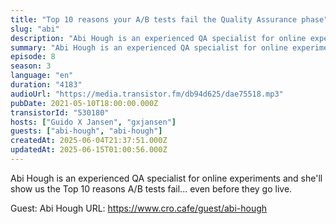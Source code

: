 ```yaml
---
title: "Top 10 reasons your A/B tests fail the Quality Assurance phase"
slug: "abi"
description: "Abi Hough is an experienced QA specialist for online experiments and she'll show us the Top 10 reasons A/B tests fail... even before they go live.\n\n\n\n<!-- GUESTS START -->\nGuest: Abi Hough\nURL: https://www.cro.cafe/guest/abi-hough\n<!-- GUESTS END -->"
summary: "Abi Hough is an experienced QA specialist for online experiments and she'll show us the Top 10 reasons A/B tests fail... even before they go live."
episode: 8
season: 3
language: "en"
duration: "4183"
audioUrl: "https://media.transistor.fm/db94d625/dae75518.mp3"
pubDate: 2021-05-10T18:00:00.000Z
transistorId: "530180"
hosts: ["Guido X Jansen", "gxjansen"]
guests: ["abi-hough", "abi-hough"]
createdAt: 2025-06-04T21:37:51.000Z
updatedAt: 2025-06-15T01:00:56.000Z
---
```


Abi Hough is an experienced QA specialist for online experiments and she'll show us the Top 10 reasons A/B tests fail... even before they go live.



<!-- GUESTS START -->
Guest: Abi Hough
URL: https://www.cro.cafe/guest/abi-hough
<!-- GUESTS END -->
